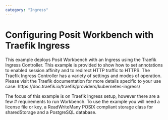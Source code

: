 ```yaml
---
category: "Ingress"
---
```


# Configuring Posit Workbench with Traefik Ingress

This example deploys Posit Workbench with an Ingress using the Traefik Ingress Controller.
This example is provided to show how to set annotations to enabled session affinity and to redirect HTTP traffic to HTTPS.
The Traefik Ingress Controller has a variety of settings and modes of operation.
Please visit the Traefik documentation for more details specific to your use case:
https://doc.traefik.io/traefik/providers/kubernetes-ingress/

The focus of this example is on Traefik Ingress setup, however there are a few # requirements to run Workbench.
To use the example you will need a license file or key, a ReadWriteMany POSIX compliant storage class for sharedStorage and a PostgreSQL database.


```.yaml
```
